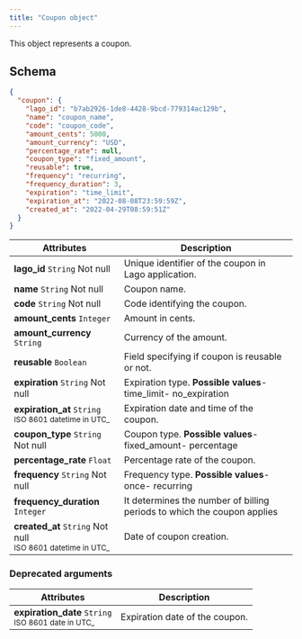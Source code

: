 ```yaml
---
title: "Coupon object"
---
```


This object represents a coupon.

## Schema[](#schema "Direct link to heading")

```json
{
  "coupon": {
    "lago_id": "b7ab2926-1de8-4428-9bcd-779314ac129b",
    "name": "coupon_name",
    "code": "coupon_code",
    "amount_cents": 5000,
    "amount_currency": "USD",
    "percentage_rate": null,
    "coupon_type": "fixed_amount",
    "reusable": true,
    "frequency": "recurring",
    "frequency_duration": 3,
    "expiration": "time_limit",
    "expiration_at": "2022-08-08T23:59:59Z",
    "created_at": "2022-04-29T08:59:51Z"
  }
}
```

| Attributes                                                                    | Description                                                             |
| ----------------------------------------------------------------------------- | ----------------------------------------------------------------------- |
| **lago_id** `String` Not null                                                 | Unique identifier of the coupon in Lago application.                    |
| **name** `String` Not null                                                    | Coupon name.                                                            |
| **code** `String` Not null                                                    | Code identifying the coupon.                                            |
| **amount_cents** `Integer`                                                    | Amount in cents.                                                        |
| **amount_currency** `String`                                                  | Currency of the amount.                                                 |
| **reusable** `Boolean`                                                        | Field specifying if coupon is reusable or not.                          |
| **expiration** `String` Not null                                              | Expiration type. **Possible values**\- time_limit\- no_expiration       |
| **expiration_at** `String` <br /> <sub>ISO 8601 datetime in UTC\_</sub>       | Expiration date and time of the coupon.                                 |
| **coupon_type** `String` Not null                                             | Coupon type. **Possible values**\- fixed_amount\- percentage            |
| **percentage_rate** `Float`                                                   | Percentage rate of the coupon.                                          |
| **frequency** `String` Not null                                               | Frequency type. **Possible values**\- once\- recurring                  |
| **frequency_duration** `Integer`                                              | It determines the number of billing periods to which the coupon applies |
| **created_at** `String` Not null <br /> <sub>ISO 8601 datetime in UTC\_</sub> | Date of coupon creation.                                                |

### Deprecated arguments[](#deprecated-arguments "Direct link to heading")

| Attributes                                                            | Description                    |
| --------------------------------------------------------------------- | ------------------------------ |
| **expiration_date** `String` <br /> <sub>ISO 8601 date in UTC\_</sub> | Expiration date of the coupon. |
